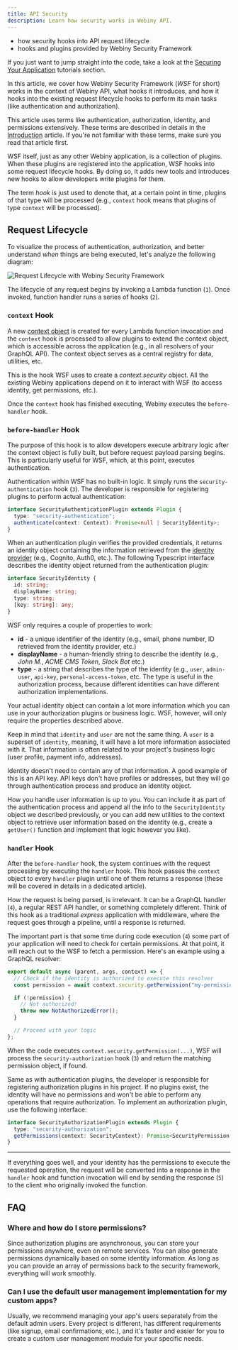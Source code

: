 ```yaml
---
title: API Security
description: Learn how security works in Webiny API.
---
```



<Alert type="success" title="What you'll learn">

- how security hooks into API request lifecycle
- hooks and plugins provided by Webiny Security Framework

</Alert>

<Alert type="info">

If you just want to jump straight into the code, take a look at the [Securing Your Application](/docs/tutorials/extend-admin-area/security/introduction) tutorials section.

</Alert>

In this article, we cover how Webiny Security Framework (_WSF_ for short) works in the context of Webiny API, what hooks it introduces, and how it hooks into the existing request lifecycle hooks to perform its main tasks (like authentication and authorization).

<Alert type="info">

This article uses terms like authentication, authorization, identity, and permissions extensively. These terms are described in details in the [Introduction](/docs/key-topics/security-framework/introduction) article. If you're not familiar with these terms, make sure you read that article first.

</Alert>

WSF itself, just as any other Webiny application, is a collection of plugins. When these plugins are registered into the application, WSF hooks into some request lifecycle hooks. By doing so, it adds new tools and introduces new hooks to allow developers write plugins for them.

The term _hook_ is just used to denote that, at a certain point in time, plugins of that type will be processed (e.g., `context` hook means that plugins of type `context` will be processed).

## Request Lifecycle

To visualize the process of authentication, authorization, and better understand _when_ things are being executed, let's analyze the following diagram:

![Request Lifecycle with Webiny Security Framework](./assets/api-security/request-lifecycle.png)

The lifecycle of any request begins by invoking a Lambda function (`1`). Once invoked, function handler runs a series of hooks (`2`).

### `context` Hook

A new [context object](https://github.com/webiny/webiny-js/blob/next/packages/handler/src/createHandler.ts#L13-L19) is created for every Lambda function invocation and the `context` hook is processed to allow plugins to extend the context object, which is accessible across the application (e.g., in all resolvers of your GraphQL API). The context object serves as a central registry for data, utilities, etc.

This is the hook WSF uses to create a _context.security_ object. All the existing Webiny applications depend on it to interact with WSF (to access identity, get permissions, etc.).

Once the `context` hook has finished executing, Webiny executes the `before-handler` hook.

### `before-handler` Hook

The purpose of this hook is to allow developers execute arbitrary logic after the context object is fully built, but before request payload parsing begins. This is particularly useful for WSF, which, at this point, executes authentication.

Authentication within WSF has no built-in logic. It simply runs the `security-authentication` hook (`3`). The developer is responsible for registering plugins to perform actual authentication:

```ts Authentication plugin interface
interface SecurityAuthenticationPlugin extends Plugin {
  type: "security-authentication";
  authenticate(context: Context): Promise<null | SecurityIdentity>;
}
```

When an authentication plugin verifies the provided credentials, it returns an identity object containing the information retrieved from the [identity provider](https://en.wikipedia.org/wiki/Identity_provider) (e.g., Cognito, Auth0, etc.). The following Typescript interface describes the identity object returned from the authentication plugin:

```ts Identity object interface
interface SecurityIdentity {
  id: string;
  displayName: string;
  type: string;
  [key: string]: any;
}
```

WSF only requires a couple of properties to work:

- **id** - a unique identifier of the identity (e.g., email, phone number, ID retrieved from the identity provider, etc.)
- **displayName** - a human-friendly string to describe the identity (e.g., _John M._, _ACME CMS Token_, _Slack Bot_ etc.)
- **type** - a string that describes the type of the identity (e.g., `user`, `admin-user`, `api-key`, `personal-access-token`, etc. The type is useful in the authorization process, because different identities can have different authorization implementations.

Your actual identity object can contain a lot more information which you can use in your authorization plugins or business logic. WSF, however, will only require the properties described above.

<Alert type="info" title="Identity vs. User">

Keep in mind that `identity` and `user` are not the same thing. A `user` is a superset of `identity`, meaning, it will have a lot more information associated with it. That information is often related to your project's business logic (user profile, payment info, addresses).

Identity doesn't need to contain any of that information. A good example of this is an API key. API keys don't have profiles or addresses, but they will go through authentication process and produce an identity object.

How you handle user information is up to you. You can include it as part of the authentication process and append all the info to the `SecurityIdentity` object we described previously, or you can add new utilities to the context object to retrieve user information based on the identity (e.g., create a `getUser()` function and implement that logic however you like).

</Alert>

### `handler` Hook

After the `before-handler` hook, the system continues with the request processing by executing the `handler` hook. This hook passes the `context` object to every `handler` plugin until one of them returns a response (these will be covered in details in a dedicated article).

How the request is being parsed, is irrelevant. It can be a GraphQL handler (`4`), a regular REST API handler, or something completely different. Think of this hook as a traditional _express_ application with middleware, where the request goes through a pipeline, until a response is returned.

The important part is that some time during code execution (`4`) some part of your application will need to check for certain permissions. At that point, it will reach out to the WSF to fetch a permission. Here's an example using a GraphQL resolver:


```ts The simplest authorization check using WSF
export default async (parent, args, context) => {
  // Check if the identity is authorized to execute this resolver
  const permission = await context.security.getPermission("my-permission");

  if (!permission) {
    // Not authorized!
    throw new NotAuthorizedError();
  }

  // Proceed with your logic
};
```

When the code executes `context.security.getPermission(...)`, WSF will process the `security-authorization` hook (`3`) and return the matching permission object, if found.

Same as with authentication plugins, the developer is responsible for registering authorization plugins in his project. If no plugins exist, the identity will have no permissions and won't be able to perform any operations that require authorization. To implement an authorization plugin, use the following interface:

```ts Authorization plugin interface
interface SecurityAuthorizationPlugin extends Plugin {
  type: "security-authorization";
  getPermissions(context: SecurityContext): Promise<SecurityPermission[]>;
}
```

---

If everything goes well, and your identity has the permissions to execute the requested operation, the request will be converted into a response in the `handler` hook and function invocation will end by sending the response (`5`) to the client who originally invoked the function.

## FAQ

### Where and how do I store permissions?

Since authorization plugins are asynchronous, you can store your permissions anywhere, even on remote services. You can also generate permissions dynamically based on some identity information. As long as you can provide an array of permissions back to the security framework, everything will work smoothly.

### Can I use the default user management implementation for my custom apps?

Usually, we recommend managing your app's users separately from the default admin users. Every project is different, has different requirements (like signup, email confirmations, etc.), and it's faster and easier for you to create a custom user management module for your specific needs.
